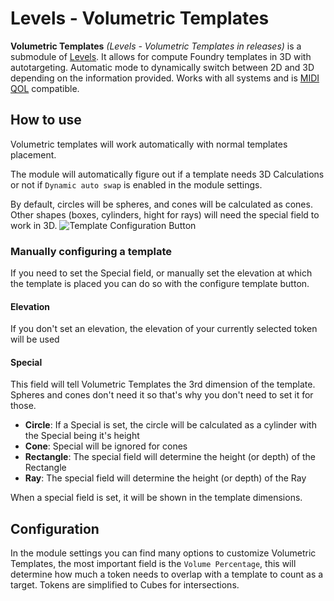 
# Levels - Volumetric Templates

**Volumetric Templates** _(Levels - Volumetric Templates in releases)_
is a submodule of [Levels](Levels). It allows for compute
Foundry templates in 3D with autotargeting. Automatic mode to
dynamically switch between 2D and 3D depending
on the information provided. Works with all systems and is [MIDI QOL](https://gitlab.com/tposney/midi-qol) compatible.

## How to use

Volumetric templates will work automatically with normal templates
placement.

The module will automatically figure out if a template needs 3D
Calculations or not if `Dynamic auto swap` is enabled in the module
settings.

By default, circles will be spheres, and cones will be calculated as
cones. Other shapes (boxes, cylinders, hight for rays) will need the
special field to work in 3D. ![Template Configuration
Button](Vtmanual.png 'Template Configuration Button')

### Manually configuring a template

<ImageButBetter
  src='/../public/images/Levels-Volumetric-Templates/Vtconfigscreen.png'
  alt='Configure Template Prompt'
  width={2000}
  height={2000}
  className={styles.wikiimage}
/>
If you need to set the Special field, or
manually set the elevation at which the template is placed you can do so
with the configure template button.

#### Elevation

If you don't set an elevation, the elevation of your currently selected
token will be used

#### Special

This field will tell Volumetric Templates the 3rd dimension of the
template. Spheres and cones don't need it so that's why you don't need
to set it for those.

- **Circle**: If a Special is set, the circle will be calculated as a
  cylinder with the Special being it's height
- **Cone**: Special will be ignored for cones
- **Rectangle**: The special field will determine the height (or
  depth) of the Rectangle
- **Ray**: The special field will determine the height (or depth) of
  the Ray

<ImageButBetter
  src='/../public/images/Levels-Volumetric-Templates/Vtspecialtemp.png'
  alt='3D on template'
  width={2000}
  height={2000}
  className={styles.wikiimage}
/>
 When a special field is set,
it will be shown in the template dimensions.

## Configuration

In the module settings you can find many options to customize Volumetric
Templates, the most important field is the `Volume Percentage`, this
will determine how much a token needs to overlap with a template to
count as a target. Tokens are simplified to Cubes for intersections.
